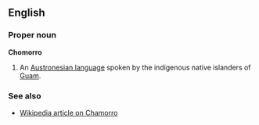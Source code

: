 ==English==
===Proper noun===
'''Chomorro'''

# An [[Wikipedia:Austronesian language|Austronesian language]] spoken by the indigenous native islanders of [[Guam]].
<!--# Violeta Chamorro was the president of Nicaragua from 1990 to 1996, born in Rivas, Nicaragua.-->
<!--
==Adjective==
'''Chomorro''' (''plural'': Chamorros)
# The indigenous native islanders of [[Guam]] ([[Wikipedia:Guam]])-->

===See also===
*[[Wikipedia:Chamorro|Wikipedia article on Chamorro]]